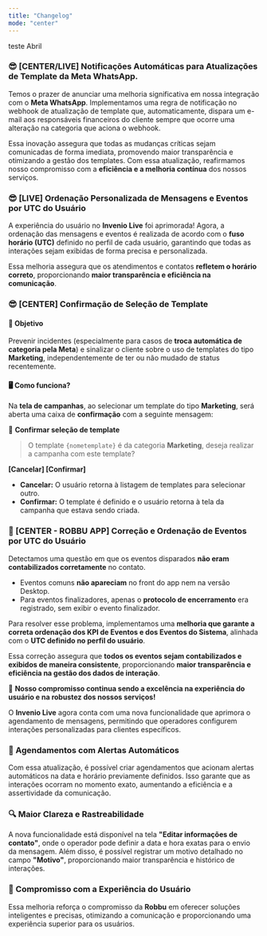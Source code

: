 ```yaml
---
title: "Changelog"
mode: "center"
---
```


<Update label="Abril 2025" description="Melhorias no Invenio Live e Center">

teste Abril

</Update>



<Update label="Março 2025" description="Melhorias no Invenio Live e Center">

### 😎 [CENTER/LIVE] Notificações Automáticas para Atualizações de Template da Meta WhatsApp.  

Temos o prazer de anunciar uma melhoria significativa em nossa integração com o **Meta WhatsApp**. Implementamos uma regra de notificação no webhook de atualização de template que, automaticamente, dispara um e-mail aos responsáveis financeiros do cliente sempre que ocorre uma alteração na categoria que aciona o webhook.  

Essa inovação assegura que todas as mudanças críticas sejam comunicadas de forma imediata, promovendo maior transparência e otimizando a gestão dos templates. Com essa atualização, reafirmamos nosso compromisso com a **eficiência e a melhoria contínua** dos nossos serviços.  

### 😎 [LIVE] Ordenação Personalizada de Mensagens e Eventos por UTC do Usuário  

A experiência do usuário no **Invenio Live** foi aprimorada! Agora, a ordenação das mensagens e eventos é realizada de acordo com o **fuso horário (UTC)** definido no perfil de cada usuário, garantindo que todas as interações sejam exibidas de forma precisa e personalizada.  

Essa melhoria assegura que os atendimentos e contatos **refletem o horário correto**, proporcionando **maior transparência e eficiência na comunicação**.  

### 😎 [CENTER] Confirmação de Seleção de Template  

#### 🎯 Objetivo  
Prevenir incidentes (especialmente para casos de **troca automática de categoria pela Meta**) e sinalizar o cliente sobre o uso de templates do tipo **Marketing**, independentemente de ter ou não mudado de status recentemente.  

#### 🖥️ Como funciona?  
Na **tela de campanhas**, ao selecionar um template do tipo **Marketing**, será aberta uma caixa de **confirmação** com a seguinte mensagem:  

📌 **Confirmar seleção de template**  

> O template `{nometemplate}` é da categoria **Marketing**, deseja realizar a campanha com este template?  

**[Cancelar] [Confirmar]**  

- **Cancelar:** O usuário retorna à listagem de templates para selecionar outro.  
- **Confirmar:** O template é definido e o usuário retorna à tela da campanha que estava sendo criada.  

### 🤖 [CENTER - ROBBU APP] Correção e Ordenação de Eventos por UTC do Usuário  

Detectamos uma questão em que os eventos disparados **não eram contabilizados corretamente** no contato.  
- Eventos comuns **não apareciam** no front do app nem na versão Desktop.  
- Para eventos finalizadores, apenas o **protocolo de encerramento** era registrado, sem exibir o evento finalizador.  

Para resolver esse problema, implementamos uma **melhoria que garante a correta ordenação dos KPI de Eventos e dos Eventos do Sistema**, alinhada com o **UTC definido no perfil do usuário**.  

Essa correção assegura que **todos os eventos sejam contabilizados e exibidos de maneira consistente**, proporcionando **maior transparência e eficiência na gestão dos dados de interação**.  

🚀 **Nosso compromisso continua sendo a excelência na experiência do usuário e na robustez dos nossos serviços!**  

</Update>

<Update label="Fevereiro 2025" description="Agendamento de Mensagens">

O **Invenio Live** agora conta com uma nova funcionalidade que aprimora o agendamento de mensagens, permitindo que operadores configurem interações personalizadas para clientes específicos.

### 📅 Agendamentos com Alertas Automáticos  
Com essa atualização, é possível criar agendamentos que acionam alertas automáticos na data e horário previamente definidos. Isso garante que as interações ocorram no momento exato, aumentando a eficiência e a assertividade da comunicação.

### 🔍 Maior Clareza e Rastreabilidade  
A nova funcionalidade está disponível na tela **"Editar informações de contato"**, onde o operador pode definir a data e hora exatas para o envio da mensagem. Além disso, é possível registrar um motivo detalhado no campo **"Motivo"**, proporcionando maior transparência e histórico de interações.

### 🚀 Compromisso com a Experiência do Usuário  
Essa melhoria reforça o compromisso da **Robbu** em oferecer soluções inteligentes e precisas, otimizando a comunicação e proporcionando uma experiência superior para os usuários.

</Update>

